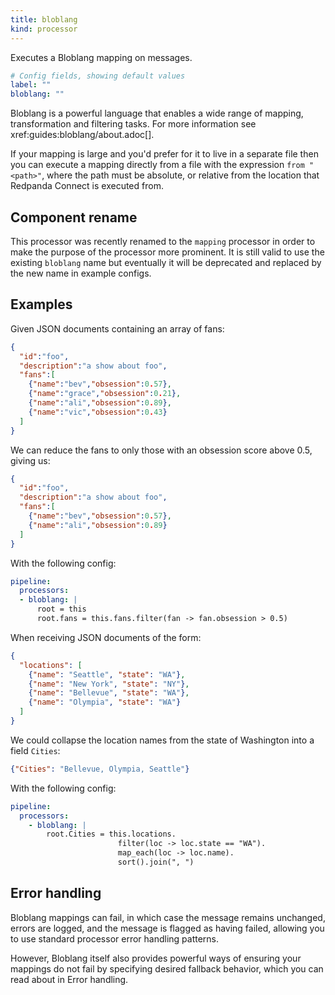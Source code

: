 ```yaml
---
title: bloblang
kind: processor
---
```


Executes a Bloblang mapping on messages.

```yml
# Config fields, showing default values
label: ""
bloblang: ""
```

Bloblang is a powerful language that enables a wide range of mapping, transformation and filtering tasks. For more information see xref:guides:bloblang/about.adoc[].

If your mapping is large and you'd prefer for it to live in a separate file then you can execute a mapping directly from a file with the expression `from "<path>"`, where the path must be absolute, or relative from the location that Redpanda Connect is executed from.

## Component rename

This processor was recently renamed to the `mapping` processor in order to make the purpose of the processor more prominent. It is still valid to use the existing `bloblang` name but eventually it will be deprecated and replaced by the new name in example configs.

## Examples

<Tabs>
<TabItem label="Mapping">

Given JSON documents containing an array of fans:

```json
{
  "id":"foo",
  "description":"a show about foo",
  "fans":[
    {"name":"bev","obsession":0.57},
    {"name":"grace","obsession":0.21},
    {"name":"ali","obsession":0.89},
    {"name":"vic","obsession":0.43}
  ]
}
```

We can reduce the fans to only those with an obsession score above 0.5, giving us:

```json
{
  "id":"foo",
  "description":"a show about foo",
  "fans":[
    {"name":"bev","obsession":0.57},
    {"name":"ali","obsession":0.89}
  ]
}
```

With the following config:

```yaml
pipeline:
  processors:
  - bloblang: |
      root = this
      root.fans = this.fans.filter(fan -> fan.obsession > 0.5)
```

</TabItem>
<TabItem label="More Mapping">

When receiving JSON documents of the form:

```json
{
  "locations": [
    {"name": "Seattle", "state": "WA"},
    {"name": "New York", "state": "NY"},
    {"name": "Bellevue", "state": "WA"},
    {"name": "Olympia", "state": "WA"}
  ]
}
```

We could collapse the location names from the state of Washington into a field `Cities`:

```json
{"Cities": "Bellevue, Olympia, Seattle"}
```

With the following config:

```yaml
pipeline:
  processors:
    - bloblang: |
        root.Cities = this.locations.
                        filter(loc -> loc.state == "WA").
                        map_each(loc -> loc.name).
                        sort().join(", ")
```

</TabItem>
</Tabs>

## Error handling

Bloblang mappings can fail, in which case the message remains unchanged, errors are logged, and the message is flagged as having failed, allowing you to use
standard processor error handling patterns.

However, Bloblang itself also provides powerful ways of ensuring your mappings do not fail by specifying desired fallback behavior, which you can read about in Error handling.

